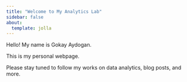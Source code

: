 ```yaml
---
title: "Welcome to My Analytics Lab"
sidebar: false
about:
  template: jolla
---
```


Hello! My name is Gokay Aydogan.

This is my personal webpage.

Please stay tuned to follow my works on data analytics, blog posts, and more.
